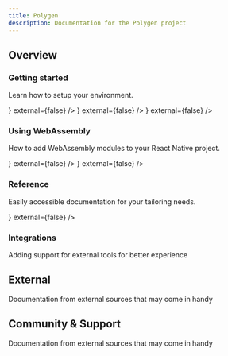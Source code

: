 ```yaml
---
title: Polygen
description: Documentation for the Polygen project
---
```


## Overview

### Getting started

<p className="mb-8 text-fd-muted-foreground">Learn how to setup your environment.</p>

<Cards>
  <PrettyCard
    title="How it works?"
    description="Learn how Polygen works"
    href="polygen/intro"
    icon={<BookIcon/>}
    external={false}
  />
  <PrettyCard
    title="Install Polygen"
    description="Learn how to install Polygen"
    href="polygen/install"
    icon={<BookIcon/>}
    external={false}
  />
  <PrettyCard
    title="When to use?"
    description="Learn how Polygen compares to alternatives"
    href="polygen/install"
    icon={<ArrowRightLeftIcon />}
    external={false}
  />
</Cards>

### Using WebAssembly

<p className="mb-8 text-fd-muted-foreground">How to add WebAssembly modules to your React Native project.</p>

<Cards>
  <PrettyCard
    title="Adding Modules"
    description="Adding first WebAssembly module"
    href="polygen/first-module"
    icon={<BookIcon/>}
    external={false}
  />
  <PrettyCard
    title="Loading Modules"
    description="Learn how to load WebAssembly Modules"
    href="polygen/install"
    icon={<BookIcon/>}
    external={false}
  />
</Cards>

### Reference

<p className="mb-8 text-fd-muted-foreground">Easily accessible documentation for your tailoring needs.</p>

<Cards>
  <PrettyCard
    title="Configuration"
    description="polygen.config.js reference"
    href="config"
    icon={<HammerIcon/>}
    external={false}
  />
</Cards>

### Integrations

<p className="mb-8 text-fd-muted-foreground">Adding support for external tools for better experience</p>

<Cards>
  <PrettyCard
    title="Metro Bundler"
    description="Using Polygen with Metro"
    href="polygen/integrations/metro"
    image="/metro.svg"
    external={false}
  />
</Cards>


## External

<p className="mb-8 text-fd-muted-foreground">Documentation from external sources that may come in handy</p>

<Cards>
  <PrettyCard
    title="WebAssembly WebAPI"
    description="Reference for WebAssembly WebAPI"
    href="https://developer.mozilla.org/en-US/docs/WebAssembly"
    image="/mdn-icon.png"
    external
  />
</Cards>


## Community & Support

<p className="mb-8 text-fd-muted-foreground">Documentation from external sources that may come in handy</p>

<Cards>
  <PrettyCard
    title="Repository"
    description="Polygen GitHub repository"
    href="https://github.com/callstackincubator/polygen"
    image="/github-mark.svg"
    external
  />
  <PrettyCard
    title="Discord"
    description="Join us on our Discord channel!"
    href="https://discord.gg/Q4yr2rTWYF"
    image="/discord-mark-blue.svg"
    external
  />


</Cards>

